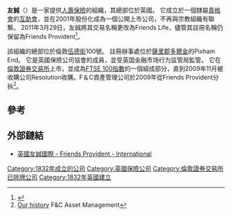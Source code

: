 {{Infobox company|
  name   = Friends Provident |
  logo   = [[檔案:Logo_friends_provident.gif|檔案:Logo friends provident.gif]] |
  type   = [[子公司|子公司]] |
  foundation     = 1832年 |
  location       = {{UK}}[[倫敦|倫敦]] |
  key_people     = Trevor Matthews (集團[[總裁|總裁]])|
  num_employees  = |
  owner          = Resolution Limited |
  industry       = 金融服務  |
  products       = [[保險|保險]]、 [[遺產稅|遺產稅]]商品、投資管理[[退休金|退休金]]|
  revenue        = [[英鎊|£]]9.49億 (2008)|
  operating_income=£(8.71) 億 (2008)|
  net_income      =£(6.66) 億 (2008)|
  homepage       = http://www.friendslife.com/
}}
'''友誠'''（{{lang-en|'''Friends Provident'''}}）是一家提供[[人壽保險|人壽保險]]的組織，其總部位於英國。 它成立於一個隸屬[[貴格會|貴格會]]的[[互助會|互助會]]，並在2001年股份化成為一個公開上市公司，不再與宗教組織有聯繫。 2011年3月29日，友誠將其交易名稱更改為Friends Life，儘管其註冊名稱仍保留為Friends Provident<ref name="cityam.com2">{{Cite web |url=http://www.cityam.com/news-and-analysis/friends-life-launches-resolution-buyouts |title=存档副本 |access-date=2016-12-07 |archive-url=https://web.archive.org/web/20120318064939/http://www.cityam.com/news-and-analysis/friends-life-launches-resolution-buyouts |archive-date=2012-03-18 |dead-url=yes }}</ref>。

該組織的總部位於倫敦[[伍德街|伍德街]]100號。 註冊辦事處位於[[薩里郡|薩里郡]][[多爾金|多爾金]]的Pixham End。 它是英國保險公司協會的成員，並受英国金融市场行为监管局監管。 它在[[伦敦证券交易所|倫敦證券交易所]]上市，並成為[[富时100指数|FTSE 100指數]]的一個組成部分，直到2009年11月被收購公司Resolution收購。F＆C資產管理公司於2009年從Friends Provident分拆<ref>[http://www.fandc.com/new/irelations/Default.aspx?id=89717 Our history] {{Wayback|url=http://www.fandc.com/new/irelations/Default.aspx?id=89717 |date=20090930085938 }} F&C Asset Management</ref>。

== 參考 ==
{{Reflist}}

== 外部鏈結 ==
* [https://www.fpinternational.com.hk/zh-cn/ 英國友誠國際 - Friends Provident - International]{{Wayback|url=https://www.fpinternational.com.hk/zh-cn/ |date=20161220124458 }}
[[Category:1832年成立的公司|Category:1832年成立的公司]]
[[Category:英國保險公司|Category:英國保險公司]]
[[Category:倫敦證券交易所已除牌公司|Category:倫敦證券交易所已除牌公司]]
[[Category:1832年英國建立|Category:1832年英國建立]]